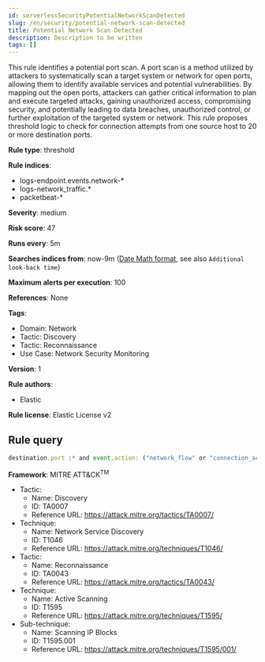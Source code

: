 ```yaml
---
id: serverlessSecurityPotentialNetworkScanDetected
slug: /en/security/potential-network-scan-detected
title: Potential Network Scan Detected
description: Description to be written
tags: []
---
```


<div id="potential-network-scan-detected"></div>

This rule identifies a potential port scan. A port scan is a method utilized by attackers to systematically scan a target system or network for open ports, allowing them to identify available services and potential vulnerabilities. By mapping out the open ports, attackers can gather critical information to plan and execute targeted attacks, gaining unauthorized access, compromising security, and potentially leading to data breaches, unauthorized control, or further exploitation of the targeted system or network. This rule proposes threshold logic to check for connection attempts from one source host to 20 or more destination ports.

**Rule type**: threshold

**Rule indices**: 

* logs-endpoint.events.network-*
* logs-network_traffic.*
* packetbeat-*

**Severity**: medium

**Risk score**: 47

**Runs every**: 5m

**Searches indices from**: now-9m ([Date Math format](((ref))/common-options.html#date-math), see also <DocLink id="serverlessSecurityRulesUiCreate" section="set-the-rules-schedule">`Additional look-back time`</DocLink>)

**Maximum alerts per execution**: 100

**References**: None

**Tags**: 

* Domain: Network
* Tactic: Discovery
* Tactic: Reconnaissance
* Use Case: Network Security Monitoring

**Version**: 1

**Rule authors**: 

* Elastic

**Rule license**: Elastic License v2

## Rule query

```js
destination.port :* and event.action: ("network_flow" or "connection_accepted" or "connection_attempted" )

```

**Framework**: MITRE ATT&CK<sup>TM</sup>

* Tactic:
    * Name: Discovery
    * ID: TA0007
    * Reference URL: https://attack.mitre.org/tactics/TA0007/
* Technique:
    * Name: Network Service Discovery
    * ID: T1046
    * Reference URL: https://attack.mitre.org/techniques/T1046/
* Tactic:
    * Name: Reconnaissance
    * ID: TA0043
    * Reference URL: https://attack.mitre.org/tactics/TA0043/
* Technique:
    * Name: Active Scanning
    * ID: T1595
    * Reference URL: https://attack.mitre.org/techniques/T1595/
* Sub-technique:
    * Name: Scanning IP Blocks
    * ID: T1595.001
    * Reference URL: https://attack.mitre.org/techniques/T1595/001/

